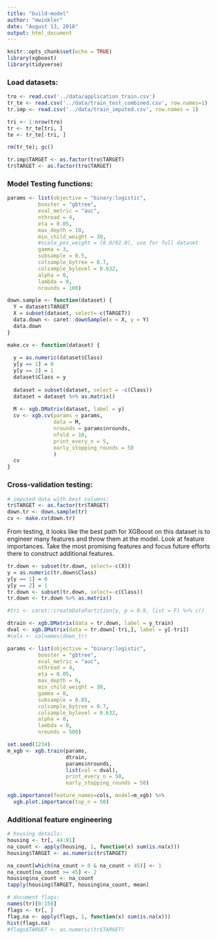 ```yaml
---
title: "build-model"
author: "mwinkler"
date: "August 13, 2018"
output: html_document
---
```


```r
knitr::opts_chunk$set(echo = TRUE)
library(xgboost)
library(tidyverse)
```

### Load datasets:

```r
tro <- read.csv('../data/application_train.csv')
tr_te <- read.csv('../data/train_test_combined.csv', row.names=1)
tr.imp <- read.csv('../data/train_imputed.csv', row.names = 1)

tri <- 1:nrow(tro)
tr <- tr_te[tri, ]
te <- tr_te[-tri, ]

rm(tr_te); gc()

tr.imp$TARGET <- as.factor(tro$TARGET)
tr$TARGET <- as.factor(tro$TARGET)
```

### Model Testing functions:

```r

params <- list(objective = "binary:logistic",
          booster = "gbtree",
          eval_metric = "auc",
          nthread = 4,
          eta = 0.05,
          max_depth = 10,
          min_child_weight = 30,
          #scale_pos_weight = (8.0/92.0), use for full dataset
          gamma = 3,
          subsample = 0.5,
          colsample_bytree = 0.7,
          colsample_bylevel = 0.632,
          alpha = 0,
          lambda = 0,
          nrounds = 100)

down.sample <- function(dataset) {
  Y = dataset$TARGET
  X = subset(dataset, select=-c(TARGET))
  data.down <- caret::downSample(x = X, y = Y)
  data.down
}

make.cv <- function(dataset) {
  
  y = as.numeric(dataset$Class)
  y[y == 1] = 0
  y[y == 2] = 1
  dataset$Class = y
  
  dataset = subset(dataset, select = -c(Class))
  dataset = dataset %>% as.matrix()
  
  M <- xgb.DMatrix(dataset, label = y)
  cv <- xgb.cv(params = params,
               data = M, 
               nrounds = params$nrounds,
               nfold = 10,
               print_every_n = 5,
               early_stopping_rounds = 50
               )
  cv
}

```

### Cross-validation testing:

```r
# imputed data with best columns:
tr$TARGET <- as.factor(tr$TARGET)
down.tr <- down.sample(tr)
cv <- make.cv(down.tr)

```

From testing, it looks like the best path for XGBoost on this dataset is to engineer many features and throw them at the model. Look at feature importances. Take the most promising features and focus future efforts there to construct additional features.


```r

tr.down <- subset(tr.down, select=-c(X))
y = as.numeric(tr.down$Class)
y[y == 1] = 0
y[y == 2] = 1
tr.down <- subset(tr.down, select=-c(Class))
tr.down <- tr.down %>% as.matrix()

#tri <- caret::createDataPartition(y, p = 0.9, list = F) %>% c()

dtrain <- xgb.DMatrix(data = tr.down, label = y_train)
dval <- xgb.DMatrix(data = tr.down[-tri,], label = y[-tri])
#cols <- colnames(down_tr)

params <- list(objective = "binary:logistic",
          booster = "gbtree",
          eval_metric = "auc",
          nthread = 4,
          eta = 0.05,
          max_depth = 6,
          min_child_weight = 30,
          gamma = 0,
          subsample = 0.85,
          colsample_bytree = 0.7,
          colsample_bylevel = 0.632,
          alpha = 0,
          lambda = 0,
          nrounds = 500)

set.seed(1234)
m_xgb <- xgb.train(params, 
                   dtrain, 
                   params$nrounds, 
                   list(val = dval), 
                   print_every_n = 50, 
                   early_stopping_rounds = 50)

xgb.importance(feature_names=cols, model=m_xgb) %>% 
  xgb.plot.importance(top_n = 50)

```


### Additional feature engineering

```r

# housing details:
housing <- tr[, 44:91]
na_count <- apply(housing, 1, function(x) sum(is.na(x)))
housing$TARGET <- as.numeric(tr$TARGET)

na_count[which(na_count > 0 & na_count < 45)] <- 1
na_count[na_count >= 45] <- 2
housing$na_count <- na_count
tapply(housing$TARGET, housing$na_count, mean)

# document flags:
names(tr)[0:150]
flags <- tr[, ]
flag.na <- apply(flags, 1, function(x) sum(is.na(x)))
hist(flags.na)
#flags$TARGET <- as.numeric(tr$TARGET)





```